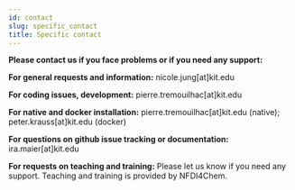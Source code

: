 ```yaml
---
id: contact
slug: specific_contact
title: Specific contact 
---
```


<b>Please contact us if you face problems or if you need any support:</b>

<b>For general requests and information:</b> 
nicole.jung[at]kit.edu

<b>For coding issues, development:</b> 
pierre.tremouilhac[at]kit.edu

<b>For native and docker installation:</b> 
pierre.tremouilhac[at]kit.edu (native);
peter.krauss[at]kit.edu (docker)

<b>For questions on github issue tracking or documentation:</b>
ira.maier[at]kit.edu

<b>For requests on teaching and training:</b>
Please let us know if you need any support. Teaching and training is provided by NFDI4Chem.  




